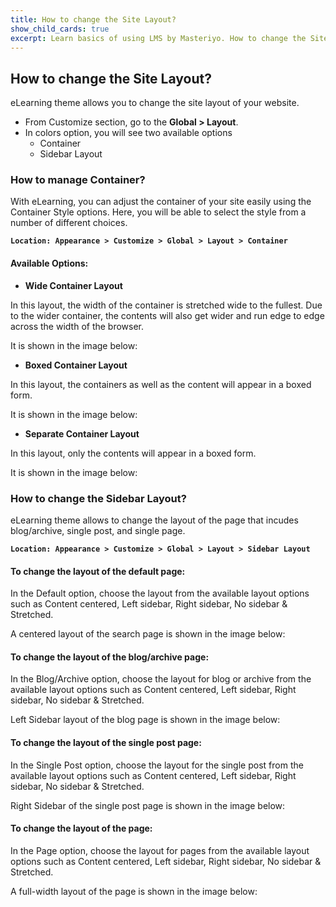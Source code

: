---
title: How to change the Site Layout?
show_child_cards: true
excerpt: Learn basics of using LMS by Masteriyo. How to change the Site Layout.
---

## How to change the Site Layout?

eLearning theme allows you to change the site layout of your website.

- From Customize section, go to the **Global > Layout**.
- In colors option, you will see two available options
  - Container
  - Sidebar Layout

### How to manage Container?

With eLearning, you can adjust the container of your site easily using the Container Style options. Here, you will be able to select the style from a number of different choices. 

**```Location: Appearance > Customize > Global > Layout > Container ```**

#### Available Options:

-  **Wide Container Layout**

In this layout, the width of the container is stretched wide to the fullest. Due to the wider container, the contents will also get wider and run edge to edge across the width of the browser.

It is shown in the image below:

- **Boxed Container Layout**

In this layout, the containers as well as the content will appear in a boxed form.

It is shown in the image below:


- **Separate Container Layout**

In this layout, only the contents will appear in a boxed form.

It is shown in the image below:

### How to change the Sidebar Layout?

eLearning theme allows to change the layout of the page that incudes blog/archive, single post, and single page.

**```Location: Appearance > Customize > Global > Layout > Sidebar Layout ```**

#### To change the layout of the default page:

In the Default option, choose the layout from the available layout options such as Content centered, Left sidebar, Right sidebar, No sidebar & Stretched.

A centered layout of the search page is shown in the image below:


#### To change the layout of the blog/archive page:

In the Blog/Archive option, choose the layout for blog or archive from the available layout options such as Content centered, Left sidebar, Right sidebar, No sidebar & Stretched.

Left Sidebar layout of the blog page is shown in the image below:


#### To change the layout of the single post page:

In the Single Post option, choose the layout for the single post from the available layout options such as Content centered, Left sidebar, Right sidebar, No sidebar & Stretched.

Right Sidebar of the single post page is shown in the image below:


#### To change the layout of the page:

In the Page option, choose the layout for pages from the available layout options such as Content centered, Left sidebar, Right sidebar, No sidebar & Stretched.

A full-width layout of the page is shown in the image below:






